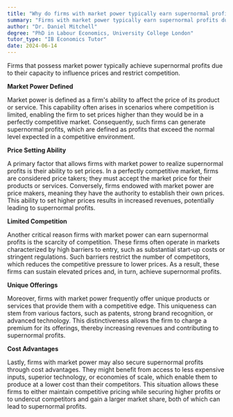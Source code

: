 ```yaml
---
title: "Why do firms with market power typically earn supernormal profits?"
summary: "Firms with market power typically earn supernormal profits due to their ability to influence prices and limit competition."
author: "Dr. Daniel Mitchell"
degree: "PhD in Labour Economics, University College London"
tutor_type: "IB Economics Tutor"
date: 2024-06-14
---
```


Firms that possess market power typically achieve supernormal profits due to their capacity to influence prices and restrict competition.

**Market Power Defined**

Market power is defined as a firm's ability to affect the price of its product or service. This capability often arises in scenarios where competition is limited, enabling the firm to set prices higher than they would be in a perfectly competitive market. Consequently, such firms can generate supernormal profits, which are defined as profits that exceed the normal level expected in a competitive environment.

**Price Setting Ability**

A primary factor that allows firms with market power to realize supernormal profits is their ability to set prices. In a perfectly competitive market, firms are considered price takers; they must accept the market price for their products or services. Conversely, firms endowed with market power are price makers, meaning they have the authority to establish their own prices. This ability to set higher prices results in increased revenues, potentially leading to supernormal profits.

**Limited Competition**

Another critical reason firms with market power can earn supernormal profits is the scarcity of competition. These firms often operate in markets characterized by high barriers to entry, such as substantial start-up costs or stringent regulations. Such barriers restrict the number of competitors, which reduces the competitive pressure to lower prices. As a result, these firms can sustain elevated prices and, in turn, achieve supernormal profits.

**Unique Offerings**

Moreover, firms with market power frequently offer unique products or services that provide them with a competitive edge. This uniqueness can stem from various factors, such as patents, strong brand recognition, or advanced technology. This distinctiveness allows the firm to charge a premium for its offerings, thereby increasing revenues and contributing to supernormal profits.

**Cost Advantages**

Lastly, firms with market power may also secure supernormal profits through cost advantages. They might benefit from access to less expensive inputs, superior technology, or economies of scale, which enable them to produce at a lower cost than their competitors. This situation allows these firms to either maintain competitive pricing while securing higher profits or to undercut competitors and gain a larger market share, both of which can lead to supernormal profits.
    